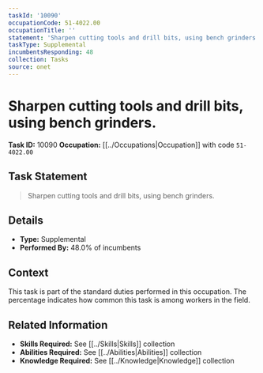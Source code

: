 ```yaml
---
taskId: '10090'
occupationCode: 51-4022.00
occupationTitle: ''
statement: 'Sharpen cutting tools and drill bits, using bench grinders.'
taskType: Supplemental
incumbentsResponding: 48
collection: Tasks
source: onet
---
```

# Sharpen cutting tools and drill bits, using bench grinders.

**Task ID:** 10090
**Occupation:** [[../Occupations|Occupation]] with code `51-4022.00`

## Task Statement

> Sharpen cutting tools and drill bits, using bench grinders.

## Details

- **Type:** Supplemental
- **Performed By:** 48.0% of incumbents

## Context

This task is part of the standard duties performed in this occupation. The percentage indicates how common this task is among workers in the field.

## Related Information

- **Skills Required:** See [[../Skills|Skills]] collection
- **Abilities Required:** See [[../Abilities|Abilities]] collection
- **Knowledge Required:** See [[../Knowledge|Knowledge]] collection
